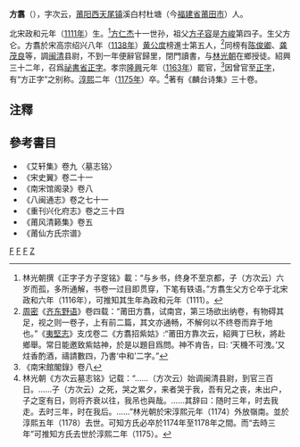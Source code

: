 '''方翥'''（{{bd|1110年||1175年}}），字次云，[[莆阳|莆阳]][[西天尾镇|西天尾镇]]溪白村杜塘（今[[福建省|福建省]][[莆田市|莆田市]]）人。

北宋政和元年（[[1111年|1111年]]）生。<ref>林光朝撰《正字子方子窆铭》載：“与乡书，终身不至京都，子（方次云）六岁而孤，多所通解，书卷一过目即贯穿，下笔有轶语。”方翥生父方仑卒于北宋政和六年（1116年），可推知其生年為政和元年（1111）。</ref>[[方仁杰|方仁杰]]十一世孙，祖父[[方子容|方子容]]是[[方峻|方峻]]第四子。生父方仑。方翥於宋高宗绍兴八年（[[1138年|1138年]]）[[黄公度|黄公度]]榜進士第五人，<ref>[[周密|周密]]《[[齐东野语|齐东野语]]》卷四载：“莆田方翥，试南宫，第三场欲出纳卷，有物碍其足，视之则一卷子，上有前二篇，其文亦通畅，不解何以不终卷而弃于地也。”《[[夷堅志|夷堅志]]》支戊卷二《方翥招紫姑》:“莆田方靠次云，紹興丁巳秋，將赴鄉舉。常日能邀致紫姑神，於是以題目爲問。神不肯告，曰: ‘天機不可洩。’又炷香酌酒，禱請數四，乃書‘中和’二字。”</ref>同榜有[[陈俊卿|陈俊卿]]、[[龚茂良|龚茂良]]等，調[[闽清|闽清]]县尉，不到一年便辭官歸里，閉門讀書，与[[林光朝|林光朝]]在鄉授徒。紹興三十二年，召爲[[祕書省|祕書省]][[正字|正字]]。孝宗[[隆興|隆興]]元年（[[1163年|1163年]]）罷官，<ref>《南宋館閣錄》卷八</ref>因曾官至[[正字|正字]]，有“方正字”之别称。[[淳熙|淳熙]]二年（[[1175年|1175年]]）卒。<ref>林光朝《方次云墓志铭》记载：“……（方次云）始调闽清县尉，到官三百日。……子（方次云）之死，哭之累夕，来者哭于我，吾有兄之丧，未出户，子之窆有日，则将齐衰以往，我吊也與哉。……其辞曰：随时三年，时去我走。去时三年，时在我后。……”林光朝於宋淳熙元年（1174）外放嶺南。並於淳熙五年（1178）去世。可知方氏必卒於1174年至1178年之間。而“去時三年”可推知方氏去世於淳熙二年（1175）。</ref>著有《麟台诗集》三十卷。

== 注釋 ==
{{reflist}}

==參考書目==
{{refbegin}}
*《艾轩集》卷九〈墓志铭〉
*《宋史翼》卷二十一
*《南宋馆阁录》卷八
*《八闽通志》卷之七十一
*《重刊兴化府志》卷之三十四
*《莆风清籁集》卷五
*《莆仙方氏宗谱》
{{refend}}

[[Category:宋朝政治人物|F]]
[[Category:紹興八年戊午科進士|F]]
[[Category:莆田人|F]]
[[Category:方姓|Z]]